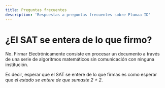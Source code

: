 ```yaml
---
title: Preguntas frecuentes
description: 'Respuestas a preguntas frecuentes sobre Plumaa ID'
---
```


# ¿El SAT se entera de lo que firmo?

No. Firmar Electrónicamente consiste en procesar un documento a través de una serie de algoritmos matemáticos sin comunicación con ninguna institución.

Es decir, esperar que el SAT se entere de lo que firmas es como esperar que _el estado se entere de que sumaste 2 + 2_.
